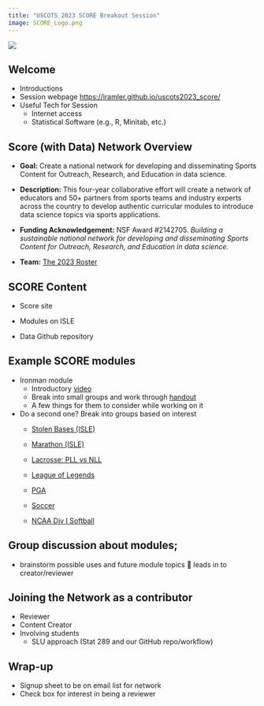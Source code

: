```yaml
---
title: "USCOTS 2023 SCORE Breakout Session"
image: SCORE_Logo.png
---
```


![](SCORE_logo.png)

<!-- 
Time: 00
-->

##	Welcome

- Introductions
- Session webpage [https://iramler.github.io/uscots2023_score/](https://iramler.github.io/uscots2023_score/)
- Useful Tech for Session
  - Internet access
  - Statistical Software (e.g., R, Minitab, etc.)


<!-- 
Time: 05
-->


##	Score (with Data) Network Overview

- **Goal:** Create a national network for developing and disseminating Sports Content for Outreach, Research, and Education in data science.

- **Description:** This four-year collaborative effort will create a network of educators and 50+ partners from sports teams and industry experts  across the country to develop authentic curricular modules to introduce data science topics via sports applications.

- **Funding Acknowledgement:** NSF Award #2142705. _Building a sustainable national network for developing and disseminating Sports Content for Outreach, Research, and Education in data science._

-	**Team:** [The 2023 Roster](https://scorenetwork.org/roster.html){target="_blank"}


<!-- 
Time: 10
-->


##	SCORE Content

-	Score site

- Modules on ISLE

- Data Github repository



<!-- 
Time: 15
-->


##	Example SCORE modules

-	Ironman module
    -	Introductory [video](http://myslu.stlawu.edu/~msch/SCORE/SarahTrueTriathlonModule.mp4){target="_blank"}
      -	Break into small groups and work through [handout](https://github.com/iramler/slu_score/tree/main/triathlon_womens_ironman){target="_blank"}
      -	A few things for them to consider while working on it
	
-	Do a second one? Break into groups based on interest
    -	[Stolen Bases (ISLE)](https://isle.stat.cmu.edu/SCORE/stolen-bases-module/ ){target="_blank"}
    -	[Marathon (ISLE)](https://isle.stat.cmu.edu/SCORE/marathons/){target="_blank"}
    -	[Lacrosse: PLL vs NLL](https://github.com/iramler/slu_score/tree/main/lacrosse_pll_vs_nll){target="_blank"}
    -	[League of Legends](){target="_blank"}
    -	[PGA](https://github.com/iramler/slu_score/tree/main/pga_drive_putt){target="_blank"}

    -	[Soccer](){target="_blank"}
    - [NCAA Div I Softball](){target="_blank"}

<!-- 
Time: 45
-->


##	Group discussion about modules; 

-	brainstorm possible uses and future module topics  leads in to creator/reviewer

<!-- 
Time: 60
-->


##	Joining the Network as a contributor

- Reviewer
- Content Creator
- Involving students
    - SLU approach (Stat 289 and our GitHub repo/workflow)

<!-- 
Time: 70
-->


##	Wrap-up

- Signup sheet to be on email list for network
-	Check box for interest in being a reviewer
